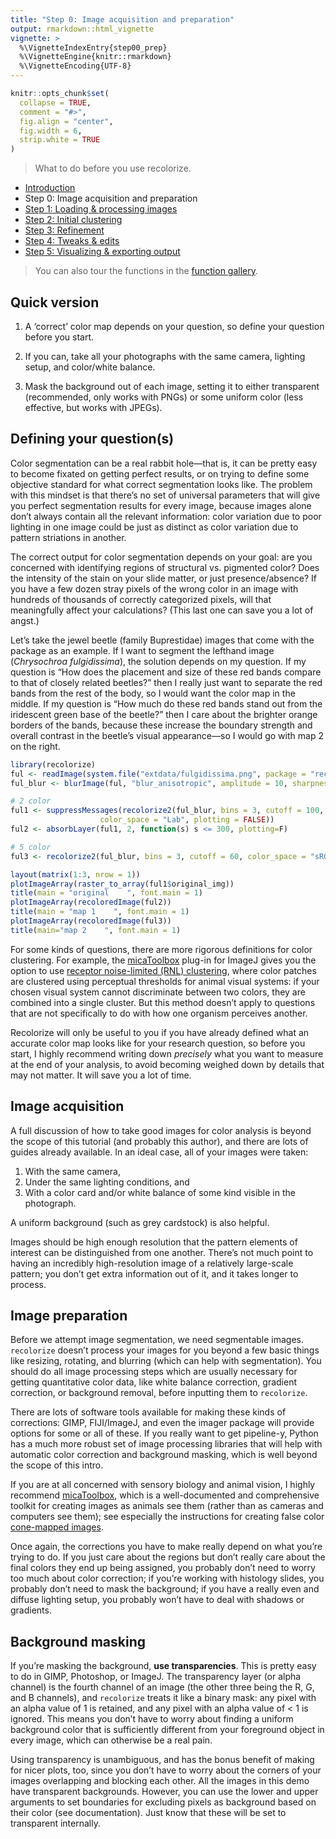 ```yaml
---
title: "Step 0: Image acquisition and preparation"
output: rmarkdown::html_vignette
vignette: >
  %\VignetteIndexEntry{step00_prep}
  %\VignetteEngine{knitr::rmarkdown}
  %\VignetteEncoding{UTF-8}
---
```


```r
knitr::opts_chunk$set(
  collapse = TRUE,
  comment = "#>", 
  fig.align = "center",
  fig.width = 6,
  strip.white = TRUE
)
```

> What to do before you use recolorize.

* [Introduction](Introduction.html)
* Step 0: Image acquisition and preparation
* [Step 1: Loading & processing images](step01_loading.html)
* [Step 2: Initial clustering](step02_initial_cluster.html)
* [Step 3: Refinement](step03_refinement.html)
* [Step 4: Tweaks & edits](step04_manual_tweak.html)
* [Step 5: Visualizing & exporting output](step05_visualization_export.html)

> You can also tour the functions in the [function gallery](gallery.html).


## Quick version

1. A 'correct' color map depends on your question, so define your question before you start.

2. If you can, take all your photographs with the same camera, lighting setup, and color/white balance.

3. Mask the background out of each image, setting it to either transparent (recommended, only works with PNGs) or some uniform color (less effective, but works with JPEGs).

## Defining your question(s)

Color segmentation can be a real rabbit hole—that is, it can be pretty easy to become fixated on getting perfect results, or on trying to define some objective standard for what correct segmentation looks like. The problem with this mindset is that there’s no set of universal parameters that will give you perfect segmentation results for every image, because images alone don’t always contain all the relevant information: color variation due to poor lighting in one image could be just as distinct as color variation due to pattern striations in another.

The correct output for color segmentation depends on your goal: are you concerned with identifying regions of structural vs. pigmented color? Does the intensity of the stain on your slide matter, or just presence/absence? If you have a few dozen stray pixels of the wrong color in an image with hundreds of thousands of correctly categorized pixels, will that meaningfully affect your calculations? (This last one can save you a lot of angst.)

Let's take the jewel beetle (family Buprestidae) images that come with the package as an example. If I want to segment the lefthand image (*Chrysochroa fulgidissima*), the solution depends on my question. If my question is "How does the placement and size of these red bands compare to that of closely related beetles?" then I really just want to separate the red bands from the rest of the body, so I would want the color map in the middle. If my question is "How much do these red bands stand out from the iridescent green base of the beetle?" then I care about the brighter orange borders of the bands, because these increase the boundary strength and overall contrast in the beetle's visual appearance—so I would go with map 2 on the right.

```r
library(recolorize)
ful <- readImage(system.file("extdata/fulgidissima.png", package = "recolorize"))
ful_blur <- blurImage(ful, "blur_anisotropic", amplitude = 10, sharpness = 0.5, plotting = FALSE)

# 2 color
ful1 <- suppressMessages(recolorize2(ful_blur, bins = 3, cutoff = 100, 
                    color_space = "Lab", plotting = FALSE))
ful2 <- absorbLayer(ful1, 2, function(s) s <= 300, plotting=F)

# 5 color
ful3 <- recolorize2(ful_blur, bins = 3, cutoff = 60, color_space = "sRGB", plotting = F)

layout(matrix(1:3, nrow = 1))
plotImageArray(raster_to_array(ful1$original_img))
title(main = "original    ", font.main = 1)
plotImageArray(recoloredImage(ful2))
title(main = "map 1    ", font.main = 1)
plotImageArray(recoloredImage(ful3))
title(main="map 2    ", font.main = 1)
```

For some kinds of questions, there are more rigorous definitions for color clustering. For example, the [micaToolbox](http://www.empiricalimaging.com/) plug-in for ImageJ gives you the option to use [receptor noise-limited (RNL) clustering](http://www.empiricalimaging.com/knowledge-base/rnl-clustering/), where color patches are clustered using perceptual thresholds for animal visual systems: if your chosen visual system cannot discriminate between two colors, they are combined into a single cluster. But this method doesn't apply to questions that are not specifically to do with how one organism perceives another. 

Recolorize will only be useful to you if you have already defined what an accurate color map looks like for your research question, so before you start, I highly recommend writing down *precisely* what you want to measure at the end of your analysis, to avoid becoming weighed down by details that may not matter. It will save you a lot of time.

## Image acquisition

A full discussion of how to take good images for color analysis is beyond the scope of this tutorial (and probably this author), and there are lots of guides already available. In an ideal case, all of your images were taken:

1. With the same camera, 
2. Under the same lighting conditions, and 
3. With a color card and/or white balance of some kind visible in the photograph. 

A uniform background (such as grey cardstock) is also helpful. 

Images should be high enough resolution that the pattern elements of interest can be distinguished from one another. There's not much point to having an incredibly high-resolution image of a relatively large-scale pattern; you don't get extra information out of it, and it takes longer to process. 

## Image preparation

Before we attempt image segmentation, we need segmentable images. `recolorize` doesn’t process your images for you beyond a few basic things like resizing, rotating, and blurring (which can help with segmentation). You should do all image processing steps which are usually necessary for getting quantitative color data, like white balance correction, gradient correction, or background removal, before inputting them to `recolorize`.

There are lots of software tools available for making these kinds of corrections: GIMP, FIJI/ImageJ, and even the imager package will provide options for some or all of these. If you really want to get pipeline-y, Python has a much more robust set of image processing libraries that will help with automatic color correction and background masking, which is well beyond the scope of this intro. 

If you are at all concerned with sensory biology and animal vision, I highly recommend [micaToolbox](http://www.empiricalimaging.com/), which is a well-documented and comprehensive toolkit for creating images as animals see them (rather than as cameras and computers see them); see especially the instructions for creating false color [cone-mapped images](http://www.empiricalimaging.com/knowledge-base/creating-cone-catch-models/).

Once again, the corrections you have to make really depend on what you’re trying to do. If you just care about the regions but don’t really care about the final colors they end up being assigned, you probably don’t need to worry too much about color correction; if you’re working with histology slides, you probably don’t need to mask the background; if you have a really even and diffuse lighting setup, you probably won’t have to deal with shadows or gradients.

## Background masking

If you’re masking the background, **use transparencies**. This is pretty easy to do in GIMP, Photoshop, or ImageJ. The transparency layer (or alpha channel) is the fourth channel of an image (the other three being the R, G, and B channels), and `recolorize` treats it like a binary mask: any pixel with an alpha value of 1 is retained, and any pixel with an alpha value of < 1 is ignored. This means you don’t have to worry about finding a uniform background color that is sufficiently different from your foreground object in every image, which can otherwise be a real pain. 

Using transparency is unambiguous, and has the bonus benefit of making for nicer plots, too, since you don’t have to worry about the corners of your images overlapping and blocking each other. All the images in this demo have transparent backgrounds. However, you can use the lower and upper arguments to set boundaries for excluding pixels as background based on their color (see documentation). Just know that these will be set to transparent internally.
